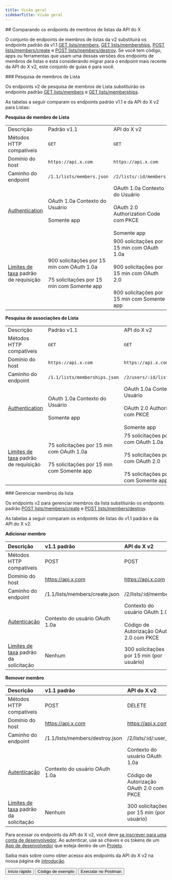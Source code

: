 ```yaml
---
title: Visão geral
sidebarTitle: Visão geral
---
```



<div id="comparing-x-apis-list-members-endpoints">
  ## Comparando os endpoints de membros de listas da API do X
</div>

O conjunto de endpoints de membros de listas da v2 substituirá os endpoints padrão da v1.1 [GET lists/members](https://developer.x.com/en/docs/twitter-api/v1/accounts-and-users/create-manage-lists/api-reference/get-lists-members), [GET lists/memberships](https://developer.x.com/en/docs/twitter-api/v1/accounts-and-users/create-manage-lists/api-reference/get-lists-memberships), [POST lists/members/create](https://developer.x.com/en/docs/twitter-api/v1/accounts-and-users/create-manage-lists/api-reference/post-lists-members-create) e [POST lists/members/destroy](https://developer.x.com/en/docs/twitter-api/v1/accounts-and-users/create-manage-lists/api-reference/post-lists-members-destroy). Se você tem código, apps ou ferramentas que usam uma dessas versões dos endpoints de membros de listas e está considerando migrar para o endpoint mais recente da API do X v2, este conjunto de guias é para você. 

<div id="list-members-lookup">
  ### Pesquisa de membros de Lista
</div>

Os endpoints v2 de pesquisa de membros de Lista substituirão os endpoints padrão [GET lists/members](https://developer.x.com/en/docs/twitter-api/v1/accounts-and-users/create-manage-lists/api-reference/get-lists-members) e [GET lists/memberships](https://developer.x.com/en/docs/twitter-api/v1/accounts-and-users/create-manage-lists/api-reference/get-lists-memberships).

As tabelas a seguir comparam os endpoints padrão v1.1 e da API do X v2 para Listas:

**Pesquisa de membro de Lista**

|     |     |     |
| :--- | :--- | :--- |
| Descrição | Padrão v1.1 | API do X v2 |
| Métodos HTTP compatíveis | `GET` | `GET` |
| Domínio do host | `https://api.x.com` | `https://api.x.com` |
| Caminho do endpoint | `/1.1/lists/members.json` | `/2/lists/:id/members` |
| [Authentication](/pt-BR/resources/fundamentals/authentication) | OAuth 1.0a Contexto do Usuário<br /><br />Somente app | OAuth 1.0a Contexto do Usuário<br /><br />OAuth 2.0 Authorization Code com PKCE<br /><br />Somente app |
| [Limites de taxa](/pt-BR/resources/fundamentals/rate-limits) padrão de requisição | 900 solicitações por 15 min com OAuth 1.0a<br /><br />75 solicitações por 15 min com Somente app | 900 solicitações por 15 min com OAuth 1.0a<br /><br />900 solicitações por 15 min com OAuth 2.0<br /><br />900 solicitações por 15 min com Somente app |

**Pesquisa de associações de Lista**

|     |     |     |
| :--- | :--- | :--- |
| Descrição | Padrão v1.1 | API do X v2 |
| Métodos HTTP compatíveis | `GET` | `GET` |
| Domínio do host | `https://api.x.com` | `https://api.x.com` |
| Caminho do endpoint | `/1.1/lists/memberships.json` | `/2/users/:id/list_memberships` |
| [Authentication](/pt-BR/resources/fundamentals/authentication) | OAuth 1.0a Contexto do Usuário<br /><br />Somente app | OAuth 1.0a Contexto do Usuário<br /><br />OAuth 2.0 Authorization Code com PKCE<br /><br />Somente app |
| [Limites de taxa](/pt-BR/resources/fundamentals/rate-limits) padrão de requisição | 75 solicitações por 15 min com OAuth 1.0a<br /><br />75 solicitações por 15 min com Somente app | 75 solicitações por 15 min com OAuth 1.0a<br /><br />75 solicitações por 15 min com OAuth 2.0<br /><br />75 solicitações por 15 min com Somente app |

<div id="manage-list-members">
  ### Gerenciar membros da lista
</div>

Os endpoints v2 para gerenciar membros da lista substituirão os endpoints padrão [POST lists/members/create](https://developer.x.com/en/docs/twitter-api/v1/accounts-and-users/create-manage-lists/api-reference/post-lists-members-create) e [POST lists/members/destroy](https://developer.x.com/en/docs/twitter-api/v1/accounts-and-users/create-manage-lists/api-reference/post-lists-members-destroy).

As tabelas a seguir comparam os endpoints de listas do v1.1 padrão e da API do X v2:

**Adicionar membro**

| Descrição | v1.1 padrão | API do X v2 |
| :--- | :--- | :--- |
| Métodos HTTP compatíveis | POST | POST |
| Domínio do host | https://api.x.com | https://api.x.com |
| Caminho do endpoint | /1.1/lists/members/create.json | /2/lists/:id/members |
| [Autenticação](/pt-BR/resources/fundamentals/authentication) | Contexto do usuário OAuth 1.0a | Contexto do usuário OAuth 1.0a<br /><br />Código de Autorização OAuth 2.0 com PKCE |
| [Limites de taxa](/pt-BR/resources/fundamentals/rate-limits) padrão da solicitação | Nenhum | 300 solicitações por 15 min (por usuário) |

**Remover membro**

| Descrição | v1.1 padrão | API do X v2 |
| :--- | :--- | :--- |
| Métodos HTTP compatíveis | POST | DELETE |
| Domínio do host | https://api.x.com | https://api.x.com |
| Caminho do endpoint | /1.1/lists/members/destroy.json | /2/lists/:id/:user\_id |
| [Autenticação](/pt-BR/resources/fundamentals/authentication) | Contexto do usuário OAuth 1.0a | Contexto do usuário OAuth 1.0a<br /><br />Código de Autorização OAuth 2.0 com PKCE |
| [Limites de taxa](/pt-BR/resources/fundamentals/rate-limits) padrão da solicitação | Nenhum | 300 solicitações por 15 min (por usuário) |

Para acessar os endpoints da API do X v2, você deve [se inscrever para uma conta de desenvolvedor](https://developer.x.com/en/portal/petition/essential/basic-info). Ao autenticar, use as chaves e os tokens de um [App de desenvolvedor](/pt-BR/resources/fundamentals/developer-apps) que esteja dentro de um [Projeto](/pt-BR/resources/fundamentals/projects).

Saiba mais sobre como obter acesso aos endpoints da API do X v2 na nossa página de [introdução](/pt-BR/x-api/getting-started/getting-access).

<div className="flex space-x-2">
  <Button href="/pt-BR/x-api/lists/list-members/quickstart/overview">
    Início rápido
  </Button>

  <Button href="https://github.com/xdevplatform/Twitter-API-v2-sample-code">
    Código de exemplo
  </Button>

  <Button href="https://app.getpostman.com/run-collection/9956214-784efcda-ed4c-4491-a4c0-a26470a67400">
    Executar no Postman
  </Button>
</div>